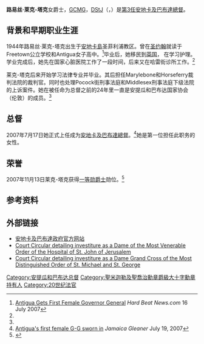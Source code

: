 {{Infobox officeholder
|honorific-prefix = 
|name             = 路易丝·莱克-塔克女爵士<br>Dame Louise Lake-Tack
|honorific-suffix = 
|image            = DameLouiseLake-Tack.jpg
|office           = [[安地卡及巴布達總督|安地卡及巴布達總督]]
|monarch          = [[伊丽莎白二世|伊丽莎白二世]]
|primeminister    = [[鲍德温·斯潘塞|鲍德温·斯潘塞]]
|term_start       = 2007年7月17日
|term_end         = 2014年8月13日
|predecessor      = [[詹姆斯·卡萊爾|詹姆斯·卡萊爾]]
|successor        = Rodney Williams
|birth_date       = {{birth date and age|1944|7|26}}
|birth_place      = {{ATG}}圣菲利浦
|death_date       = 
|death_place      = 
}}
'''路易丝·莱克-塔克'''女爵士，[[聖米迦勒及聖喬治女爵級大十字勳章|GCMG]]，[[聖約翰勳章|DStJ]]（{{lang-en|Dame '''Agnetha Lake-Tack'''}}，{{bd|1944年|7月26日|catIdx=L}}）是[[安地卡及巴布達總督|第3任安地卡及巴布達總督]]。

==背景和早期职业生涯==
1944年路易丝·莱克-塔克出生于[[安地卡島|安地卡島]]圣菲利浦教区。曾在[[圣约翰_(安提瓜和巴布达)|圣约翰]]就读于Freetown公立学校和Antigua女子高中。<ref name="hardbeatnews">[http://www.hardbeatnews.com/editor/RTE/my_documents/my_files/details.asp?newsid=13174&title=Top%20Stories Antigua Gets First Female Governor General] {{Wayback|url=http://www.hardbeatnews.com/editor/RTE/my_documents/my_files/details.asp?newsid=13174&title=Top%20Stories |date=20110716081233 }} ''Hard Beat News.com'' 16 July 2007</ref>毕业后，她移民到[[英国|英国]]， 在{{link-en|查林十字医院|Charing Cross Hospital}}学习护理。学业完成后，她先在国家心脏医院工作了一段时间，后来又在哈雷街诊所工作。<ref name="hardbeatnews"/> 

莱克-塔克后来开始学习法律专业并毕业。其后担任Marylebone和Horseferry裁判法院的裁判官。同时也处理Pocock街刑事法庭和Middlesex刑事法庭下级法院的上诉案件。她在被任命为总督之前的24年里一直是安提瓜和巴布达国家协会（伦敦）的成员。<ref name="hardbeatnews"/>

==总督==
2007年7月17日她正式上任成为[[安地卡及巴布達總督|安地卡及巴布達總督]]。<ref>[http://www.jamaica-gleaner.com/gleaner/20070719/carib/carib3.html Antigua's first female G-G sworn in] {{webarchive|url=https://web.archive.org/web/20070927021541/http://www.jamaica-gleaner.com/gleaner/20070719/carib/carib3.html |date=2007-09-27 }} ''Jamaica Gleaner'' July 19, 2007</ref>她是第一位担任此职务的女性。

==荣誉==
2007年11月13日莱克-塔克获得[[聖米迦勒及聖喬治勳章|一等勋爵士]]勋位。<ref>{{London Gazette |issue==58510 |date=2007-11-13 |startpage=390002}}</ref>

==参考资料==
{{reflist}}

==外部链接==
*[http://www.ab.gov.ag/ 安地卡及巴布達政府官方网站] {{Wayback|url=http://www.ab.gov.ag/ |date=20150526061135 }}
*[http://www.royal.gov.uk/output/page4113.asp?submitted=true&quick=latest&fromDay=&fromMonth=&fromYear=&toDay=&toMonth=&toYear=&MRF=&keywords=Lake-Tack&ID=13016 Court Circular detailing investiture as a Dame of the Most Venerable Order of the Hospital of St. John of Jerusalem] {{Wayback|url=http://www.royal.gov.uk/output/page4113.asp?submitted=true&quick=latest&fromDay=&fromMonth=&fromYear=&toDay=&toMonth=&toYear=&MRF=&keywords=Lake-Tack&ID=13016 |date=20200920232136 }}
*[http://www.royal.gov.uk/output/page4113.asp?submitted=true&quick=latest&fromDay=&fromMonth=&fromYear=&toDay=&toMonth=&toYear=&MRF=&keywords=Lake-Tack&ID=13017 Court Circular detailing investiture as a Dame Grand Cross of the Most Distinguished Order of St. Michael and St. George] {{Wayback|url=http://www.royal.gov.uk/output/page4113.asp?submitted=true&quick=latest&fromDay=&fromMonth=&fromYear=&toDay=&toMonth=&toYear=&MRF=&keywords=Lake-Tack&ID=13017 |date=20200920234720 }}

{{s-start}}
{{s-gov}}
{{s-bef|before=[[詹姆斯·卡萊爾|詹姆斯·卡萊爾]]}}
{{s-ttl|title=[[安地卡及巴布達總督|安地卡及巴布達總督]]|years=2007年–2014年}}
{{s-aft|after=Rodney Williams}}
{{s-end}}

{{DEFAULTSORT:Laketack, Louise}}
[[Category:安提瓜和巴布达总督|Category:安提瓜和巴布达总督]]
[[Category:聖米迦勒及聖喬治勳章爵級大十字勳章持有人|Category:聖米迦勒及聖喬治勳章爵級大十字勳章持有人]]
[[Category:20世纪法官|Category:20世纪法官]]